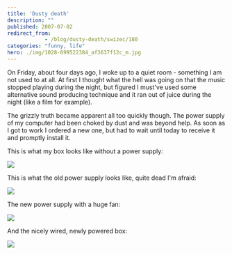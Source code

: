 ```yaml
---
title: 'Dusty death'
description: ""
published: 2007-07-02
redirect_from: 
            - /blog/dusty-death/swizec/180
categories: "funny, life"
hero: ./img/1028-699522384_af3637f12c_m.jpg
---
```

On Friday, about four days ago, I woke up to a quiet room - something I am not used to at all. At first I thought what the hell was going on that the music stopped playing during the night, but figured I must&#x27;ve used some alternative sound producing technique and it ran out of juice during the night (like a film for example).

The grizzly truth became apparent all too quickly though. The power supply of my computer had been choked by dust and was beyond help. As soon as I got to work I ordered a new one, but had to wait until today to receive it and promptly install it.

This is what my box looks like without a power supply:

[![](./img/1028-699522384_af3637f12c_m.jpg)](http://flickr.com/photos/swiz/699522384/)

This is what the old power supply looks like, quite dead I&#x27;m afraid:

[![](./img/1266-699522646_6769cd4906_m.jpg)](http://flickr.com/photos/swiz/699522646/)

The new power supply with a huge fan:

[![](./img/1108-699522606_8ac90a748b_m.jpg)](http://flickr.com/photos/swiz/699522606/)

And the nicely wired, newly powered box:

[![](./img/1436-699522720_a03289f03c_m.jpg)](http://flickr.com/photos/swiz/699522720/)
